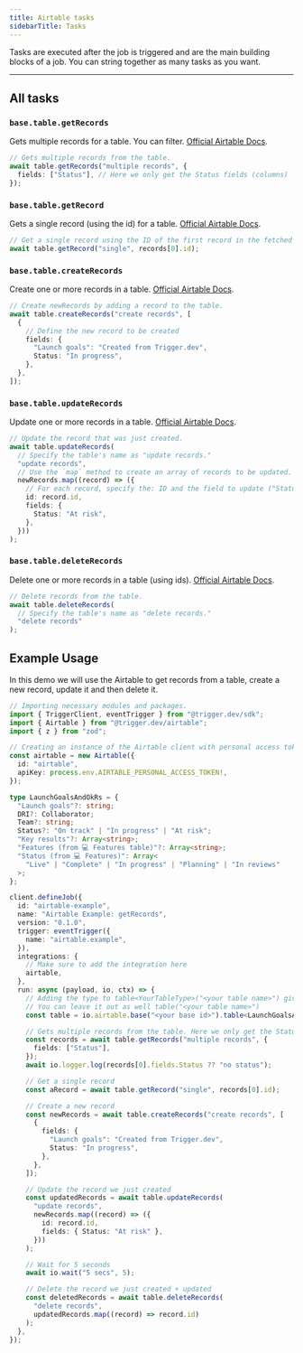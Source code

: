 ```yaml
---
title: Airtable tasks
sidebarTitle: Tasks
---
```


Tasks are executed after the job is triggered and are the main building blocks of a job. You can string together as many tasks as you want.

---

## All tasks

### `base.table.getRecords`

Gets multiple records for a table. You can filter. [Official Airtable Docs](https://airtable.com/developers/web/api/update-multiple-records).

```ts example.ts
// Gets multiple records from the table.
await table.getRecords("multiple records", {
  fields: ["Status"], // Here we only get the Status fields (columns)
});
```

### `base.table.getRecord`

Gets a single record (using the id) for a table. [Official Airtable Docs](https://airtable.com/developers/web/api/get-record).

```ts example.ts
// Get a single record using the ID of the first record in the fetched records.
await table.getRecord("single", records[0].id);
```

### `base.table.createRecords`

Create one or more records in a table. [Official Airtable Docs](https://airtable.com/developers/web/api/create-records).

```ts example.ts
// Create newRecords by adding a record to the table.
await table.createRecords("create records", [
  {
    // Define the new record to be created
    fields: {
      "Launch goals": "Created from Trigger.dev",
      Status: "In progress",
    },
  },
]);
```

### `base.table.updateRecords`

Update one or more records in a table. [Official Airtable Docs](https://airtable.com/developers/web/api/update-record).

```ts example.ts
// Update the record that was just created.
await table.updateRecords(
  // Specify the table's name as "update records."
  "update records",
  // Use the `map` method to create an array of records to be updated.
  newRecords.map((record) => ({
    // For each record, specify the: ID and the field to update ("Status" to "At risk").
    id: record.id,
    fields: {
      Status: "At risk",
    },
  }))
);
```

### `base.table.deleteRecords`

Delete one or more records in a table (using ids). [Official Airtable Docs](https://airtable.com/developers/web/api/delete-record).

```ts example.ts
// Delete records from the table.
await table.deleteRecords(
  // Specify the table's name as "delete records."
  "delete records"
);
```

## Example Usage

In this demo we will use the Airtable to get records from a table, create a new record, update it and then delete it.

```ts
// Importing necessary modules and packages.
import { TriggerClient, eventTrigger } from "@trigger.dev/sdk";
import { Airtable } from "@trigger.dev/airtable";
import { z } from "zod";

// Creating an instance of the Airtable client with personal access token obtained from an environment variable.
const airtable = new Airtable({
  id: "airtable",
  apiKey: process.env.AIRTABLE_PERSONAL_ACCESS_TOKEN!,
});

type LaunchGoalsAndOkRs = {
  "Launch goals"?: string;
  DRI?: Collaborator;
  Team?: string;
  Status?: "On track" | "In progress" | "At risk";
  "Key results"?: Array<string>;
  "Features (from 💻 Features table)"?: Array<string>;
  "Status (from 💻 Features)": Array<
    "Live" | "Complete" | "In progress" | "Planning" | "In reviews"
  >;
};

client.defineJob({
  id: "airtable-example",
  name: "Airtable Example: getRecords",
  version: "0.1.0",
  trigger: eventTrigger({
    name: "airtable.example",
  }),
  integrations: {
    // Make sure to add the integration here
    airtable,
  },
  run: async (payload, io, ctx) => {
    // Adding the type to table<YourTableType>("<your table name>") gives you nice type inference and errors
    // You can leave it out as well table("<your table name>")
    const table = io.airtable.base("<your base id>").table<LaunchGoalsAndOkRs>("<your table name>");

    // Gets multiple records from the table. Here we only get the Status fields (columns)
    const records = await table.getRecords("multiple records", {
      fields: ["Status"],
    });
    await io.logger.log(records[0].fields.Status ?? "no status");

    // Get a single record
    const aRecord = await table.getRecord("single", records[0].id);

    // Create a new record
    const newRecords = await table.createRecords("create records", [
      {
        fields: {
          "Launch goals": "Created from Trigger.dev",
          Status: "In progress",
        },
      },
    ]);

    // Update the record we just created
    const updatedRecords = await table.updateRecords(
      "update records",
      newRecords.map((record) => ({
        id: record.id,
        fields: { Status: "At risk" },
      }))
    );

    // Wait for 5 seconds
    await io.wait("5 secs", 5);

    // Delete the record we just created + updated
    const deletedRecords = await table.deleteRecords(
      "delete records",
      updatedRecords.map((record) => record.id)
    );
  },
});
```
